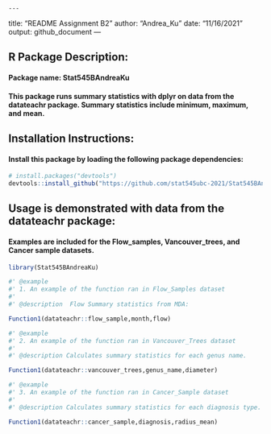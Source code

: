     ---
title: "README Assignment B2"
author: "Andrea_Ku"
date: "11/16/2021"
output: github_document
---

## R Package Description: 
#### Package name: Stat545BAndreaKu
#### This package runs summary statistics with dplyr on data from the datateachr package. Summary statistics include minimum, maximum, and mean.

## Installation Instructions:
#### Install this package by loading the following package dependencies:

```r
# install.packages("devtools")
devtools::install_github("https://github.com/stat545ubc-2021/Stat545BAndreaKu.git")
```

## Usage is demonstrated with data from the datateachr package: 
#### Examples are included for the Flow_samples, Vancouver_trees, and Cancer sample datasets.

```r
library(Stat545BAndreaKu)

#' @example
#' 1. An example of the function ran in Flow_Samples dataset
#'
#' @description  Flow Summary statistics from MDA:

Function1(datateachr::flow_sample,month,flow)

#' @example
#' 2. An example of the function ran in Vancouver_Trees dataset
#'
#' @description Calculates summary statistics for each genus name.

Function1(datateachr::vancouver_trees,genus_name,diameter)

#' @example
#' 3. An example of the function ran in Cancer_Sample dataset
#'
#' @description Calculates summary statistics for each diagnosis type.

Function1(datateachr::cancer_sample,diagnosis,radius_mean)
```

